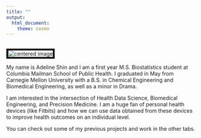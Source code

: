 ```yaml
---
title: ""
output: 
  html_document:
    theme: cosmo
---
```


<br>
<img src="./files/DSC_0082.jpg" alt="centered image" style="border:5px solid">

My name is Adeline Shin and I am a first year M.S. Biostatistics student at Columbia Mailman School of Public Health. I graduated in May from Carnegie Mellon University with a B.S. in Chemical Engineering and Biomedical Engineering, as well as a minor in Drama.

I am interested in the intersection of Health Data Science, Biomedical Engineering, and Precision Medicine. I am a huge fan of personal health devices (like Fitbits) and how we can use data obtained from these devices to improve health outcomes on an individual level.

You can check out some of my previous projects and work in the other tabs.